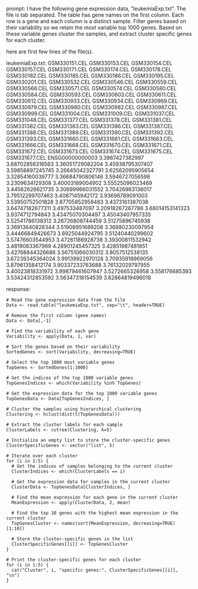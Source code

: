 prompt:
I have the following gene expression data, "leukemiaExp.txt". The file is tab separated. The table has gene names on the first column. Each row is a gene and each column is a distinct sample. Filter genes based on their variability so we retain the most variable top 1000 genes. Based on these variable genes cluster the samples, and extract cluster specific genes for each cluster.

here are first few lines of the file(s).

leukemiaExp.txt:
	GSM330151.CEL	GSM330153.CEL	GSM330154.CEL	GSM330157.CEL	GSM330171.CEL	GSM330174.CEL	GSM330178.CEL	GSM330182.CEL	GSM330185.CEL	GSM330186.CEL	GSM330195.CEL	GSM330201.CEL	GSM330532.CEL	GSM330546.CEL	GSM330559.CEL	GSM330566.CEL	GSM330571.CEL	GSM330574.CEL	GSM330580.CEL	GSM330584.CEL	GSM330593.CEL	GSM330603.CEL	GSM330611.CEL	GSM330612.CEL	GSM330933.CEL	GSM330934.CEL	GSM330969.CEL	GSM330979.CEL	GSM330980.CEL	GSM330982.CEL	GSM330987.CEL	GSM330999.CEL	GSM331004.CEL	GSM331009.CEL	GSM331037.CEL	GSM331048.CEL	GSM331377.CEL	GSM331378.CEL	GSM331381.CEL	GSM331382.CEL	GSM331383.CEL	GSM331386.CEL	GSM331387.CEL	GSM331388.CEL	GSM331389.CEL	GSM331390.CEL	GSM331392.CEL	GSM331393.CEL	GSM331660.CEL	GSM331661.CEL	GSM331663.CEL	GSM331666.CEL	GSM331668.CEL	GSM331670.CEL	GSM331671.CEL	GSM331672.CEL	GSM331673.CEL	GSM331674.CEL	GSM331675.CEL	GSM331677.CEL
ENSG00000000003	3.3867427382997	3.68702856316563	3.36051729082204	3.45938795307407	3.59858897245745	3.26645042327791	3.62562095905654	3.32854160039777	3.36684790806146	3.5946727056598	3.2309634129308	3.40003189004902	3.55525096023469	3.44562626621735	3.30699966031552	3.70426983136017	3.79512299707463	3.4087145942172	3.93696789091003	3.53950752501828	3.87705852958483	3.4373161387038	3.64747182677311	3.497533487097	3.20918267267786	3.68014153141323	3.9374712794843	3.43475070304497	3.45043407957335	3.52541786138312	3.26726808744459	3.51275896745938	3.36913640828344	3.51908951689208	3.36880230097954	3.44466849426673	3.6925044924795	3.51240440299602	3.57476603544953	3.47261186928738	3.39300811532942	3.4819083367969	4.28901245457325	3.42851987481851	3.42768844326686	3.56751066030312	3.8057512538135	3.67239345364024	3.99139922970128	3.70935918969056	3.87961358412174	3.90337233763688	3.76132029797955	3.40023818331972	3.99879461607947	3.5272665326958	3.558176685393	3.53424312853592	3.56347318154539	3.62864819496018


response:
```
# Read the gene expression data from the file
Data <- read.table("leukemiaExp.txt", sep="\t", header=TRUE)

# Remove the first column (gene names)
Data <- Data[,-1]

# Find the variability of each gene
Variability <- apply(Data, 1, var)

# Sort the genes based on their variability
SortedGenes <- sort(Variability, decreasing=TRUE)

# Select the top 1000 most variable genes
TopGenes <- SortedGenes[1:1000]

# Get the indices of the top 1000 variable genes
TopGenesIndices <- which(Variability %in% TopGenes)

# Get the expression data for the top 1000 variable genes
TopGenesData <- Data[TopGenesIndices, ]

# Cluster the samples using hierarchical clustering
Clustering <- hclust(dist(t(TopGenesData)))

# Extract the cluster labels for each sample
ClusterLabels <- cutree(Clustering, k=5)

# Initialize an empty list to store the cluster-specific genes
ClusterSpecificGenes <- vector("list", 5)

# Iterate over each cluster
for (i in 1:5) {
  # Get the indices of samples belonging to the current cluster
  ClusterIndices <- which(ClusterLabels == i)
  
  # Get the expression data for samples in the current cluster
  ClusterData <- TopGenesData[ClusterIndices, ]
  
  # Find the mean expression for each gene in the current cluster
  MeanExpression <- apply(ClusterData, 2, mean)
  
  # Find the top 10 genes with the highest mean expression in the current cluster
  TopGenesCluster <- names(sort(MeanExpression, decreasing=TRUE)[1:10])
  
  # Store the cluster-specific genes in the list
  ClusterSpecificGenes[[i]] <- TopGenesCluster
}

# Print the cluster-specific genes for each cluster
for (i in 1:5) {
  cat("Cluster", i, "specific genes:", ClusterSpecificGenes[[i]], "\n")
}
```
